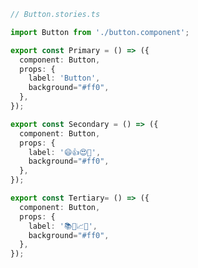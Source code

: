 ```ts
// Button.stories.ts

import Button from './button.component';

export const Primary = () => ({
  component: Button,
  props: {
    label: 'Button',
    background="#ff0",
  },
});

export const Secondary = () => ({
  component: Button,
  props: {
    label: '😄👍😍💯',
    background="#ff0",
  },
});

export const Tertiary= () => ({
  component: Button,
  props: {
    label: '📚📕📈🤓',
    background="#ff0",
  },
});
```